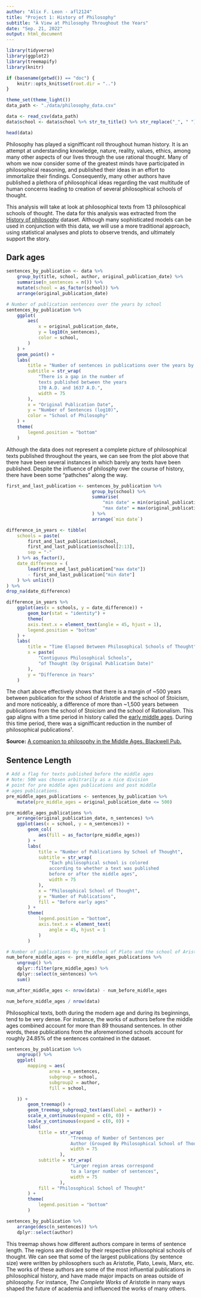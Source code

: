 ```yaml
---
author: "Alix F. Leon - afl2124"
title: "Project 1: History of Philosophy"
subtitle: "A View at Philosophy Throughout the Years"
date: "Sep. 21, 2022"
output: html_document
---
```


```r
library(tidyverse)
library(ggplot2)
library(treemapify)
library(knitr)
```
```r
if (basename(getwd()) == "doc") {
    knitr::opts_knit$set(root.dir = "..")
}
```
```r
theme_set(theme_light())
data_path <- "./data/philosophy_data.csv"
```

```r
data <- read_csv(data_path)
data$school <- data$school %>% str_to_title() %>% str_replace("_", " ")
```
```r
head(data)
```

Philosophy has played a signifficant roll throughout human history. It is an
attempt at understanding knowledge, nature, reality, values, ethics, among
many other aspects of our lives through the use rational thought. Many of
whom we now consider some of the greatest minds have participated in 
philosophical reasoning, and published their ideas in an effort to immortalize
their findings. Consequently, many other authors have published a plethora of
philosophical ideas regarding the vast multitude of human concerns leading to
creation of several philosophical schools of thought.

This analysis will take at look at philosophical texts from 13 philosophical schools of thought. 
The data for this analysis was extracted from the [History of philosophy][dataset_link]
dataset. Although many sophisticated models can be used in conjunction with this data, we will use a 
more traditional approach, using statistical analyses and plots to observe trends, and ultimately
support the story.

## Dark ages
```r
sentences_by_publication <- data %>%
    group_by(title, school, author, original_publication_date) %>%
    summarise(n_sentences = n()) %>%
    mutate(school = as_factor(school)) %>%
    arrange(original_publication_date)
```

```r
# Number of publication sentences over the years by school
sentences_by_publication %>%
    ggplot(
        aes(
            x = original_publication_date,
            y = log10(n_sentences),
            color = school,
        )
    ) +
    geom_point() +
    labs(
        title = "Number of sentences in publications over the years by school",
        subtitle = str_wrap(
            "There is a gap in the number of
            texts published between the years
            170 A.D. and 1637 A.D.",
            width = 75
        ),
        x = "Original Publication Date",
        y = "Number of Sentences (log10)",
        color = "School of Philosophy"
    ) +
    theme(
        legend.position = "bottom"
    )
```

Although the data does not represent a complete picture
of philosophical texts published throughout the years, we can see from the plot above
that there have been several instances in which barely any texts have been published.
Despite the influence of philosphy over the course of history, there have been
some "pathches" along the way. 

```r
first_and_last_publication <- sentences_by_publication %>%
                                group_by(school) %>%
                                summarise(
                                    "min date" = min(original_publication_date),
                                    "max date" = max(original_publication_date)
                                ) %>%
                                arrange(`min date`)

difference_in_years <- tibble(
    schools = paste(
        first_and_last_publication$school,
        first_and_last_publication$school[2:13],
        sep = "-"
    ) %>% as_factor(),
    date_difference = (
        lead(first_and_last_publication["max date"])
        - first_and_last_publication["min date"]
    ) %>% unlist()
) %>%
drop_na(date_difference)
```
```r
difference_in_years %>%
    ggplot(aes(x = schools, y = date_difference)) +
        geom_bar(stat = "identity") +
        theme(
        axis.text.x = element_text(angle = 45, hjust = 1),
        legend.position = "bottom"
    ) +
    labs(
        title = "Time Elapsed Between Philosophical Schools of Thought",
        x = paste(
            "Contiguous Philosophical Schools",
            "of Thought (by Original Publication Date)"
        ),
        y = "Difference in Years"
    )
```
The chart above effectively shows that there is a margin of ~500 years between publication for
the school of Aristotle and the school of Stoicism, and more noticeably, a difference of more
than ~1,500 years between publications from the school of Stoicism and the school of Rationalism. 
This gap aligns with a time period in history called the [early middle ages].
During this time period, there was a signifficant reduction in the number of philosophical
publications¹.

**Source:** [A companion to philosophy in the Middle Ages. Blackwell Pub.](https://books.google.com/books?id=hRJT7O-uNooC&lpg=PA1&ots=Ddy7vORhhG&dq=middle%20ages%20philosophy&lr&pg=PA1#v=onepage&q=middle%20ages%20philosophy&f=false)

## Sentence Length
```r
# Add a flag for texts published before the middle ages
# Note: 500 was chosen arbitrarily as a nice division
# point for pre middle ages publications and post middle
# ages publications.
pre_middle_ages_publications <- sentences_by_publication %>%
    mutate(pre_middle_ages = original_publication_date <= 500)
```

```r

pre_middle_ages_publications %>%
    arrange(original_publication_date, n_sentences) %>%
    ggplot(aes(x = school, y = n_sentences)) +
        geom_col(
            aes(fill = as_factor(pre_middle_ages))
        ) +
        labs(
            title = "Number of Publications by School of Thought",
            subtitle = str_wrap(
                "Each philosophical school is colored
                according to whether a text was published
                before or after the middle ages",
                width = 75
            ),
            x = "Philosophical School of Thought",
            y = "Number of Publications",
            fill = "Before early ages"
        ) +
        theme(
            legend.position = "bottom",
            axis.text.x = element_text(
                angle = 45, hjust = 1
            )
        )
```

```r
# Number of publications by the school of Plato and the school of Aristotle
num_before_middle_ages <- pre_middle_ages_publications %>%
    ungroup() %>%
    dplyr::filter(pre_middle_ages) %>%
    dplyr::select(n_sentences) %>%
    sum()

num_after_middle_ages <- nrow(data) - num_before_middle_ages

num_before_middle_ages / nrow(data)
```
Philosophical texts, both during the modern age and during its beginnings, tend to be very dense.
For instance, the works of authors before the middle ages combined account for more than
89 thousand sentences. In other words, these publications from the 
aforementioned schools account for roughly 24.85% of the sentences contained in the dataset.

```r
sentences_by_publication %>%
    ungroup() %>%
    ggplot(
        mapping = aes(
                area = n_sentences,
                subgroup = school,
                subgroup2 = author,
                fill = school,

    )) +
        geom_treemap() +
        geom_treemap_subgroup2_text(aes(label = author)) +
        scale_x_continuous(expand = c(0, 0)) +
        scale_y_continuous(expand = c(0, 0)) +
        labs(
            title = str_wrap(
                        "Treemap of Number of Sentences per
                        Author (Grouped By Philosophical School of Thought)",
                        width = 75
                    ),
            subtitle = str_wrap(
                        "Larger region areas correspond
                        to a larger number of sentences",
                        width = 75
                    ),
            fill = "Philosophical School of Thought"
        ) +
        theme(
            legend.position = "bottom"
        )
```

```r
sentences_by_publication %>%
    arrange(desc(n_sentences)) %>%
    dplyr::select(author)
```

This treemap shows how different authors compare in terms of sentence length. The regions are 
divided by their respective philosophical schools of thought. We can see that some of the largest 
publications (by sentence size) were written by philosophers such as Aristotle, Plato, Lewis, Marx, etc.
The works of these authors are some of the most influential publications in philosophical history, and 
have made major impacts on areas outside of philosophy. For instance, _The Complete Works_ of Aristotle
in many ways shaped the future of academia and influenced the works of many others.



<!-- Links -->
[dataset_link]: https://www.kaggle.com/datasets/kouroshalizadeh/history-of-philosophy
[school of Plato]: https://en.wikipedia.org/wiki/Platonic_Academy
[school of Aristotle]: https://en.wikipedia.org/wiki/Peripatetic_school
[Stoicism]: https://en.wikipedia.org/wiki/Stoicism
[Rationalism]: https://en.wikipedia.org/wiki/Rationalism
[Empiricism]: https://en.wikipedia.org/wiki/Empiricism
[Analytic]: https://en.wikipedia.org/wiki/Analytic_philosophy
[early middle ages]: https://en.wikipedia.org/wiki/Early_Middle_Ages

<!-- [A companion to philosophy in the Middle Ages. Blackwell Pub.](https://books.google.com/books?id=hRJT7O-uNooC&lpg=PA1&ots=Ddy7vORhhG&dq=middle%20ages%20philosophy&lr&pg=PA1#v=onepage&q=middle%20ages%20philosophy&f=false)  -->